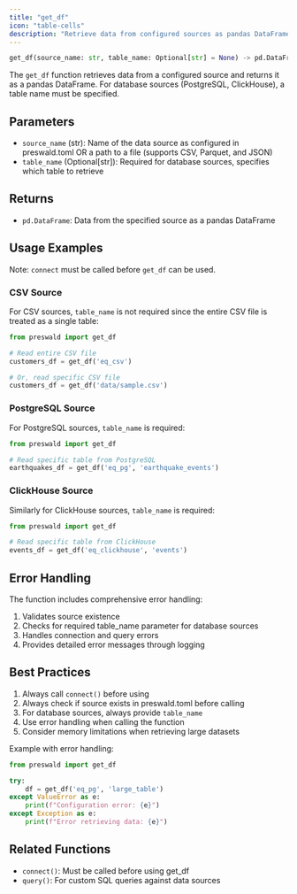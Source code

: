 ```yaml
---
title: "get_df"
icon: "table-cells"
description: "Retrieve data from configured sources as pandas DataFrames"
---
```


```python
get_df(source_name: str, table_name: Optional[str] = None) -> pd.DataFrame
```

The `get_df` function retrieves data from a configured source and returns it as a pandas DataFrame. For database sources (PostgreSQL, ClickHouse), a table name must be specified.

## Parameters

- `source_name` (str): Name of the data source as configured in preswald.toml OR a path to a file (supports CSV, Parquet, and JSON)
- `table_name` (Optional[str]): Required for database sources, specifies which table to retrieve

## Returns

- `pd.DataFrame`: Data from the specified source as a pandas DataFrame

## Usage Examples

Note: `connect` must be called before `get_df` can be used.

### CSV Source

For CSV sources, `table_name` is not required since the entire CSV file is treated as a single table:

```python
from preswald import get_df

# Read entire CSV file
customers_df = get_df('eq_csv')

# Or, read specific CSV file
customers_df = get_df('data/sample.csv')
```

### PostgreSQL Source

For PostgreSQL sources, `table_name` is required:

```python
from preswald import get_df

# Read specific table from PostgreSQL
earthquakes_df = get_df('eq_pg', 'earthquake_events')
```

### ClickHouse Source

Similarly for ClickHouse sources, `table_name` is required:

```python
from preswald import get_df

# Read specific table from ClickHouse
events_df = get_df('eq_clickhouse', 'events')
```

## Error Handling

The function includes comprehensive error handling:

1. Validates source existence
2. Checks for required table_name parameter for database sources
3. Handles connection and query errors
4. Provides detailed error messages through logging

## Best Practices

1. Always call `connect()` before using
2. Always check if source exists in preswald.toml before calling
3. For database sources, always provide `table_name`
4. Use error handling when calling the function
5. Consider memory limitations when retrieving large datasets

Example with error handling:

```python
from preswald import get_df

try:
    df = get_df('eq_pg', 'large_table')
except ValueError as e:
    print(f"Configuration error: {e}")
except Exception as e:
    print(f"Error retrieving data: {e}")
```

## Related Functions

- `connect()`: Must be called before using get_df
- `query()`: For custom SQL queries against data sources